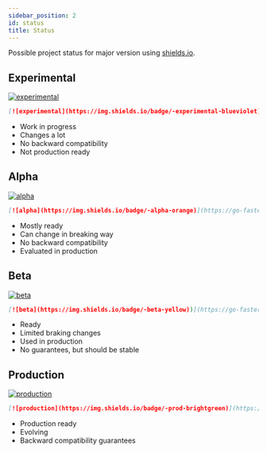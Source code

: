 ```yaml
---
sidebar_position: 2
id: status
title: Status
---
```


Possible project status for major version using [shields.io](https://shields.io/).

## Experimental
[![experimental](https://img.shields.io/badge/-experimental-blueviolet)](https://go-faster.org/docs/projects/status#experimental)

```markdown
[![experimental](https://img.shields.io/badge/-experimental-blueviolet)](https://go-faster.org/docs/projects/status#experimental)
```

* Work in progress
* Changes a lot
* No backward compatibility
* Not production ready

## Alpha 
[![alpha](https://img.shields.io/badge/-alpha-orange)](https://go-faster.org/docs/projects/status#alpha)

```markdown
[![alpha](https://img.shields.io/badge/-alpha-orange)](https://go-faster.org/docs/projects/status#alpha)
```

* Mostly ready
* Can change in breaking way
* No backward compatibility
* Evaluated in production

## Beta
[![beta](https://img.shields.io/badge/-beta-yellow)](https://go-faster.org/docs/projects/status#beta)

```markdown
[![beta](https://img.shields.io/badge/-beta-yellow))](https://go-faster.org/docs/projects/status#beta)
```

* Ready
* Limited braking changes
* Used in production
* No guarantees, but should be stable

## Production
[![production](https://img.shields.io/badge/-prod-brightgreen)](https://go-faster.org/docs/projects/status#production)

```markdown
[![production](https://img.shields.io/badge/-prod-brightgreen)](https://go-faster.org/docs/projects/status#production)
```

* Production ready
* Evolving
* Backward compatibility guarantees

